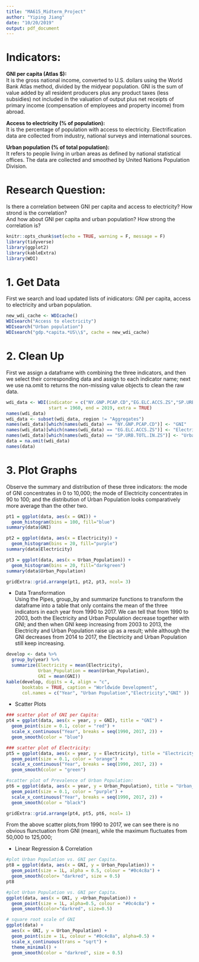 ```yaml
---
title: "MA615_Midterm_Project"
author: "Yiping Jiang"
date: "10/20/2019"
output: pdf_document
---
```


# Indicators:  

**GNI per capita (Atlas $): **   
It is the gross national income, converted to U.S. dollars using the World Bank Atlas method, divided by the midyear population. GNI is the sum of value added by all resident producers plus any product taxes (less subsidies) not included in the valuation of output plus net receipts of primary income (compensation of employees and property income) from abroad.  
  
**Access to electricity (% of population): **   
It is the percentage of population with access to electricity. Electrification data are collected from industry, national surveys and international sources.  
  
**Urban population (% of total population): **   
It refers to people living in urban areas as defined by national statistical offices. The data are collected and smoothed by United Nations Population Division.
  
# **Research Question: **  
Is there a correlation between GNI per capita and access to electricity? How strond is the correlation?  
And how about GNI per capita and urban population? How strong the correlation is?  
  
```r
knitr::opts_chunk$set(echo = TRUE, warning = F, message = F)
library(tidyverse)
library(ggplot2)
library(kableExtra)
library(WDI)
```
  
# 1. Get Data  
\qquad First we search and load updated lists of inidicators: GNI per capita, access to electricity and urban population.

```r
new_wdi_cache <- WDIcache()
WDIsearch("Access to electricity")
WDIsearch("Urban population")
WDIsearch("gdp.*capita.*US\\$", cache = new_wdi_cache)
```
  
# 2. Clean Up 
\qquad First we assign a dataframe with combining the three indicators, and then we select their corresponding data and assign to each indicator name; next we use na.omit to returns the non-missing value objects to clean the raw data.

```r
wdi_data <- WDI(indicator = c("NY.GNP.PCAP.CD","EG.ELC.ACCS.ZS","SP.URB.TOTL.IN.ZS"), 
                start = 1960, end = 2019, extra = TRUE)
names(wdi_data)
wdi_data <- subset(wdi_data, region != "Aggregates")
names(wdi_data)[which(names(wdi_data) == "NY.GNP.PCAP.CD")] <- "GNI"
names(wdi_data)[which(names(wdi_data) == "EG.ELC.ACCS.ZS")] <- "Electricity"
names(wdi_data)[which(names(wdi_data) == "SP.URB.TOTL.IN.ZS")] <- "Urban_Population"
data = na.omit(wdi_data)
names(data)
```

# 3. Plot Graphs
\qquad Observe the summary and distribution of these three indicators: the mode of GNI concentrates in 0 to 10,000; the mode of Electricity concentrates in 90 to 100; and the distribution of Urban Population looks comparatively more average than the other two.

```r
pt1 = ggplot(data, aes(x = GNI)) +
  geom_histogram(bins = 100, fill="blue")
summary(data$GNI)

pt2 = ggplot(data, aes(x = Electricity)) +
  geom_histogram(bins = 20, fill="purple")
summary(data$Electricity)

pt3 = ggplot(data, aes(x = Urban_Population)) +
  geom_histogram(bins = 20, fill="darkgreen")
summary(data$Urban_Population)

gridExtra::grid.arrange(pt1, pt2, pt3, ncol= 3)
```
  
* Data Transformation  
\qquad Using the Pipes, group_by and summarize functions to transform the dataframe into a table that only contains the mean of the three indicators in each year from 1990 to 2017. We can tell that from 1990 to 2003, both the Electricity and Urban Population decrease together with GNI; and then when GNI keep increasing from 2003 to 2013, the Electricity and Urban Population raise up as a result; while although the GNI decreases from 2014 to 2017, the Electricity and Urban Population still keep increasing.  
  
```r
develop <- data %>% 
  group_by(year) %>% 
  summarize(Electricity = mean(Electricity), 
            Urban_Population = mean(Urban_Population), 
            GNI = mean(GNI))
kable(develop, digits = 4, align = "c", 
      booktabs = TRUE, caption = "Worldwide Development", 
      col.names = c("Year", "Urban Population","Electricity","GNI" ))
```

* Scatter Plots  
  
```r
### scatter plot of GNI per Capita:
pt4 = ggplot(data, aes(x = year, y = GNI), title = "GNI") + 
  geom_point(size = 0.1, color = "red") + 
  scale_x_continuous("Year", breaks = seq(1990, 2017, 2)) + 
  geom_smooth(color = "blue") 

### scatter plot of Electricity:
pt5 = ggplot(data, aes(x = year, y = Electricity), title = "Electricity") + 
  geom_point(size = 0.1, color = "orange") + 
  scale_x_continuous("Year", breaks = seq(1990, 2017, 2)) + 
  geom_smooth(color = "green")  

#scatter plot of Prevalence of Urban Population:
pt6 = ggplot(data, aes(x = year, y = Urban_Population), title = "Urban_Population") +
  geom_point(size = 0.1, color = "purple") + 
  scale_x_continuous("Year", breaks = seq(1990, 2017, 2)) + 
  geom_smooth(color = "black")  

gridExtra::grid.arrange(pt4, pt5, pt6, ncol= 1)
```
  
\qquad From the above scatter plots,from 1990 to 2017, we can see there is no obvious flunctuation from GNI (mean), while the maximum fluctuates from 50,000 to 125,000; 

* Linear Regression & Correlation
```r
#plot Urban Population vs. GNI per Capita.
pt8 = ggplot(data, aes(x = GNI, y = Urban_Population)) + 
  geom_point(size = 1L, alpha = 0.5, colour = "#0c4c8a") + 
  geom_smooth(color= "darkred", size = 0.5) 
pt8
```


```r
#plot Urban Population vs. GNI per Capita.
ggplot(data, aes(x = GNI, y =Urban_Population)) + 
  geom_point(size = 1L, alpha=0.5, colour = "#0c4c8a") + 
  geom_smooth(color="darkred", size=0.5)  

# square root scale of GNI
ggplot(data) +
  aes(x = GNI, y = Urban_Population) +
  geom_point(size = 1L, colour = "#0c4c8a", alpha=0.5) +
  scale_x_continuous(trans = "sqrt") +
  theme_minimal() + 
  geom_smooth(color = "darkred", size = 0.5)
```
